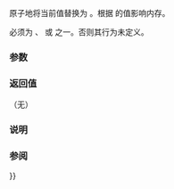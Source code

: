 {{cpp/experimental/atomic_shared_ptr/title|store}}
{{cpp/experimental/concurrency/atomic_shared_ptr/navbar}}
{{dcl begin}}
{{dcl | 1=
void store( shared_ptr&lt;T&gt; desired, std::memory_order order = std::memory_order_seq_cst ) noexcept;
}}
{{dcl end}}

原子地将当前值替换为 {{tt|desired}}。根据 {{tt|order}} 的值影响内存。

{{tt|order}} 必须为 {{lc|std::memory_order_relaxed}}、{{lc|std::memory_order_release}} 或 {{lc|std::memory_order_seq_cst}} 之一。否则其行为未定义。

===参数===
{{par begin}}
{{par | desired | 要存入原子变量的 {{tt|shared_ptr}}}}
{{par | order | 要强制的内存定序约束}}
{{par end}}

===返回值===
（无）

===说明===
{{cpp/experimental/atomic_shared_ptr/atomic remarks}}

===参阅===
{{dsc begin}}
{{dsc inc | cpp/experimental/atomic_shared_ptr/dsc operator{{=}}}}
{{dsc inc | cpp/memory/shared ptr/dsc atomic}}
{{dsc end}}